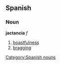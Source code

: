 == Spanish == 
=== Noun === 
'''jactancia''' ''f'' 
# [[boastfulness]] 
# [[bragging]]

[[Category:Spanish nouns]]